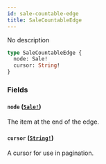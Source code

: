 ```yaml
---
id: sale-countable-edge
title: SaleCountableEdge
---
```


No description

```graphql
type SaleCountableEdge {
  node: Sale!
  cursor: String!
}
```

### Fields

#### `node` ([`Sale!`](/developer/api-reference/objects/sale.mdx))

The item at the end of the edge.

#### `cursor` ([`String!`](/developer/api-reference/scalars/string.mdx))

A cursor for use in pagination.
